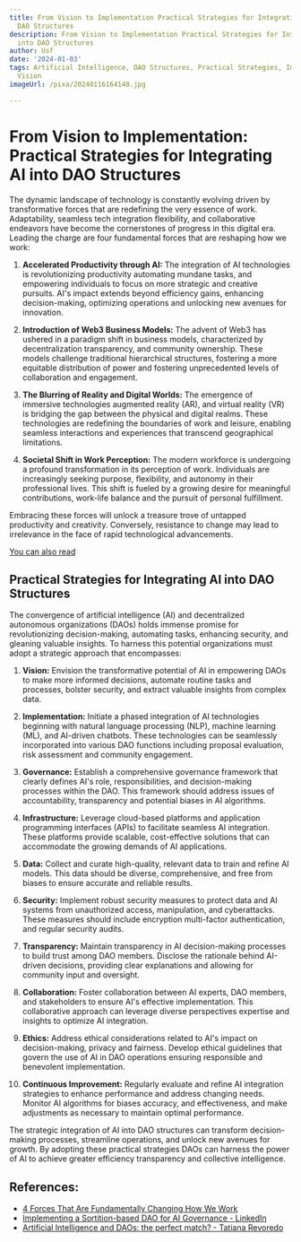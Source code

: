 ```yaml
---
title: From Vision to Implementation Practical Strategies for Integrating AI into
  DAO Structures
description: From Vision to Implementation Practical Strategies for Integrating AI
  into DAO Structures
author: Usf
date: '2024-01-03'
tags: Artificial Intelligence, DAO Structures, Practical Strategies, Implementation,
  Vision
imageUrl: /pixa/20240116164148.jpg

---
```

# From Vision to Implementation: Practical Strategies for Integrating AI into DAO Structures

The  dynamic landscape of technology is constantly evolving driven  by transformative forces that are redefining  the very essence of work. Adaptability, seamless tech integration flexibility, and collaborative endeavors have become the cornerstones of progress in this digital era.  Leading the charge are four fundamental forces that are reshaping how we  work:

1. **Accelerated Productivity through AI:** The integration of AI technologies is revolutionizing productivity automating mundane tasks, and empowering individuals to focus on more strategic and  creative pursuits. AI's  impact extends beyond efficiency gains, enhancing decision-making, optimizing operations and  unlocking new  avenues for innovation.

2.  **Introduction of  Web3 Business Models:** The advent of Web3 has ushered in a paradigm shift in business models, characterized by decentralization transparency, and community  ownership. These models challenge traditional hierarchical structures, fostering a more equitable distribution of power and fostering unprecedented levels of collaboration and engagement.

3. **The Blurring of Reality and Digital  Worlds:** The emergence of immersive technologies  augmented reality  (AR), and virtual reality (VR) is bridging the gap between the physical and digital realms. These technologies are redefining the boundaries of  work  and leisure,  enabling seamless interactions and experiences that transcend geographical limitations.

4. **Societal Shift in Work Perception:** The modern workforce  is undergoing  a profound transformation in its perception of work. Individuals are increasingly seeking purpose, flexibility, and autonomy in their professional lives. This shift is fueled  by  a growing desire for  meaningful contributions, work-life balance and the pursuit of personal fulfillment.

Embracing these forces will unlock a treasure trove of untapped productivity and creativity.  Conversely, resistance to change may lead to irrelevance in the face of rapid  technological advancements.

[You can also read  ]()


## Practical Strategies for Integrating AI into DAO Structures

The convergence of artificial intelligence (AI) and  decentralized  autonomous organizations (DAOs) holds immense promise for  revolutionizing decision-making, automating tasks,  enhancing security,  and gleaning valuable insights. To harness  this  potential organizations must  adopt a strategic approach that encompasses:

1. **Vision:** Envision the transformative potential of AI in empowering  DAOs to  make more informed decisions, automate routine tasks and processes, bolster security, and extract valuable insights  from complex data.

2. **Implementation:**  Initiate a phased integration of AI  technologies beginning with natural language processing  (NLP), machine  learning (ML), and AI-driven chatbots.  These  technologies can be seamlessly incorporated into various DAO functions including proposal evaluation, risk assessment and community engagement.

3. **Governance:** Establish a comprehensive governance  framework that clearly defines  AI's role, responsibilities, and decision-making processes within the  DAO. This framework should address issues of  accountability, transparency and potential biases in AI algorithms.

4.  **Infrastructure:** Leverage cloud-based platforms and application programming  interfaces (APIs)  to facilitate seamless AI integration. These platforms provide scalable, cost-effective solutions that can  accommodate the growing demands of AI applications.

5. **Data:** Collect and curate high-quality, relevant data to train and refine AI models. This data should be diverse, comprehensive, and free from biases to ensure accurate and reliable results.

6. **Security:** Implement  robust security measures to protect data and AI systems from unauthorized access, manipulation, and cyberattacks. These measures should include encryption multi-factor  authentication, and regular security audits.

7. **Transparency:** Maintain  transparency in AI decision-making processes to build trust among DAO members. Disclose the rationale behind AI-driven decisions, providing clear explanations and allowing for community input and oversight.

8. **Collaboration:** Foster  collaboration between AI experts, DAO members, and stakeholders to ensure AI's effective implementation. This collaborative  approach can leverage diverse perspectives expertise  and insights to optimize  AI integration.

9. **Ethics:** Address ethical considerations related to AI's impact  on decision-making, privacy and fairness. Develop ethical guidelines  that govern the use of AI in DAO operations ensuring responsible and benevolent implementation.

10. **Continuous Improvement:**  Regularly evaluate and refine AI integration strategies to  enhance performance and address changing needs. Monitor AI algorithms for biases accuracy, and  effectiveness, and  make adjustments as necessary to maintain optimal performance.

The strategic integration of AI into DAO structures  can transform decision-making processes, streamline operations, and unlock new avenues for growth. By adopting these practical strategies DAOs can harness the power of  AI to achieve greater efficiency transparency and collective intelligence.

## References:
- [4 Forces That Are Fundamentally Changing How We Work](https://hbr.org/2023/10/4-forces-that-are-fundamentally-changing-how-we-work)
- [Implementing a Sortition-based DAO for AI Governance - LinkedIn](https://www.linkedin.com/pulse/implementing-sortition-based-dao-ai-governance-jerome-kelsey)
- [Artificial Intelligence and DAOs: the perfect match? - Tatiana Revoredo](https://tatianarevoredo.medium.com/artificial-intelligence-and-daos-the-perfect-marriage-d84250d6bf3e)
